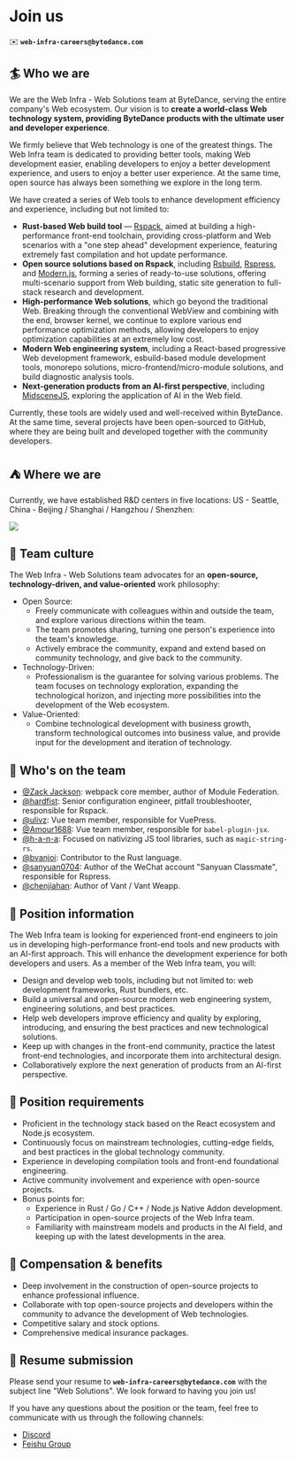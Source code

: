 # Join us

✉️ **`web-infra-careers@bytedance.com`**

## 🏄 Who we are

We are the Web Infra - Web Solutions team at ByteDance, serving the entire company's Web ecosystem. Our vision is to **create a world-class Web technology system, providing ByteDance products with the ultimate user and developer experience**.

We firmly believe that Web technology is one of the greatest things. The Web Infra team is dedicated to providing better tools, making Web development easier, enabling developers to enjoy a better development experience, and users to enjoy a better user experience. At the same time, open source has always been something we explore in the long term.

We have created a series of Web tools to enhance development efficiency and experience, including but not limited to:

- **Rust-based Web build tool** — [Rspack](https://github.com/web-infra-dev/rspack), aimed at building a high-performance front-end toolchain, providing cross-platform and Web scenarios with a "one step ahead" development experience, featuring extremely fast compilation and hot update performance.
- **Open source solutions based on Rspack**, including [Rsbuild](https://github.com/web-infra-dev/rsbuild), [Rspress](https://github.com/web-infra-dev/rspress), and [Modern.js](https://github.com/web-infra-dev/modern.js), forming a series of ready-to-use solutions, offering multi-scenario support from Web building, static site generation to full-stack research and development.
- **High-performance Web solutions**, which go beyond the traditional Web. Breaking through the conventional WebView and combining with the end, browser kernel, we continue to explore various end performance optimization methods, allowing developers to enjoy optimization capabilities at an extremely low cost.
- **Modern Web engineering system**, including a React-based progressive Web development framework, esbuild-based module development tools, monorepo solutions, micro-frontend/micro-module solutions, and build diagnostic analysis tools.
- **Next-generation products from an AI-first perspective**, including [MidsceneJS](https://midscenejs.com), exploring the application of AI in the Web field.

Currently, these tools are widely used and well-received within ByteDance. At the same time, several projects have been open-sourced to GitHub, where they are being built and developed together with the community developers.

## ⛺️ Where we are

Currently, we have established R&D centers in five locations: US - Seattle, China - Beijing / Shanghai / Hangzhou / Shenzhen:

![](https://assets.rspack.rs/others/assets/jd-location-2023.png)

## 🌟 Team culture

The Web Infra - Web Solutions team advocates for an **open-source, technology-driven, and value-oriented** work philosophy:

- Open Source:
  - Freely communicate with colleagues within and outside the team, and explore various directions within the team.
  - The team promotes sharing, turning one person's experience into the team's knowledge.
  - Actively embrace the community, expand and extend based on community technology, and give back to the community.
- Technology-Driven:
  - Professionalism is the guarantee for solving various problems. The team focuses on technology exploration, expanding the technological horizon, and injecting more possibilities into the development of the Web ecosystem.
- Value-Oriented:
  - Combine technological development with business growth, transform technological outcomes into business value, and provide input for the development and iteration of technology.

## 🙋 Who's on the team

- [@Zack Jackson](https://github.com/ScriptedAlchemy): webpack core member, author of Module Federation.
- [@hardfist](https://github.com/hardfist): Senior configuration engineer, pitfall troubleshooter, responsible for Rspack.
- [@ulivz](https://github.com/ulivz): Vue team member, responsible for VuePress.
- [@Amour1688](https://github.com/Amour1688): Vue team member, responsible for `babel-plugin-jsx`.
- [@h-a-n-a](https://github.com/h-a-n-a): Focused on nativizing JS tool libraries, such as `magic-string-rs`.
- [@bvanjoi](https://github.com/bvanjoi): Contributor to the Rust language.
- [@sanyuan0704](https://github.com/sanyuan0704): Author of the WeChat account "Sanyuan Classmate", responsible for Rspress.
- [@chenjiahan](https://github.com/chenjiahan): Author of Vant / Vant Weapp.

## 🍭 Position information

The Web Infra team is looking for experienced front-end engineers to join us in developing high-performance front-end tools and new products with an AI-first approach. This will enhance the development experience for both developers and users. As a member of the Web Infra team, you will:

- Design and develop web tools, including but not limited to: web development frameworks, Rust bundlers, etc.
- Build a universal and open-source modern web engineering system, engineering solutions, and best practices.
- Help web developers improve efficiency and quality by exploring, introducing, and ensuring the best practices and new technological solutions.
- Keep up with changes in the front-end community, practice the latest front-end technologies, and incorporate them into architectural design.
- Collaboratively explore the next generation of products from an AI-first perspective.

## 📌 Position requirements

- Proficient in the technology stack based on the React ecosystem and Node.js ecosystem.
- Continuously focus on mainstream technologies, cutting-edge fields, and best practices in the global technology community.
- Experience in developing compilation tools and front-end foundational engineering.
- Active community involvement and experience with open-source projects.
- Bonus points for:
  - Experience in Rust / Go / C++ / Node.js Native Addon development.
  - Participation in open-source projects of the Web Infra team.
  - Familiarity with mainstream models and products in the AI field, and keeping up with the latest developments in the area.

## 🌈 Compensation & benefits

- Deep involvement in the construction of open-source projects to enhance professional influence.
- Collaborate with top open-source projects and developers within the community to advance the development of Web technologies.
- Competitive salary and stock options.
- Comprehensive medical insurance packages.

## 📩 Resume submission

Please send your resume to **`web-infra-careers@bytedance.com`** with the subject line "Web Solutions". We look forward to having you join us!

If you have any questions about the position or the team, feel free to communicate with us through the following channels:

- [Discord](https://discord.gg/sYK4QjyZ4V)
- [Feishu Group](https://applink.feishu.cn/client/chat/chatter/add_by_link?link_token=131he762-7608-4553-825d-02a0be3ffe75)
